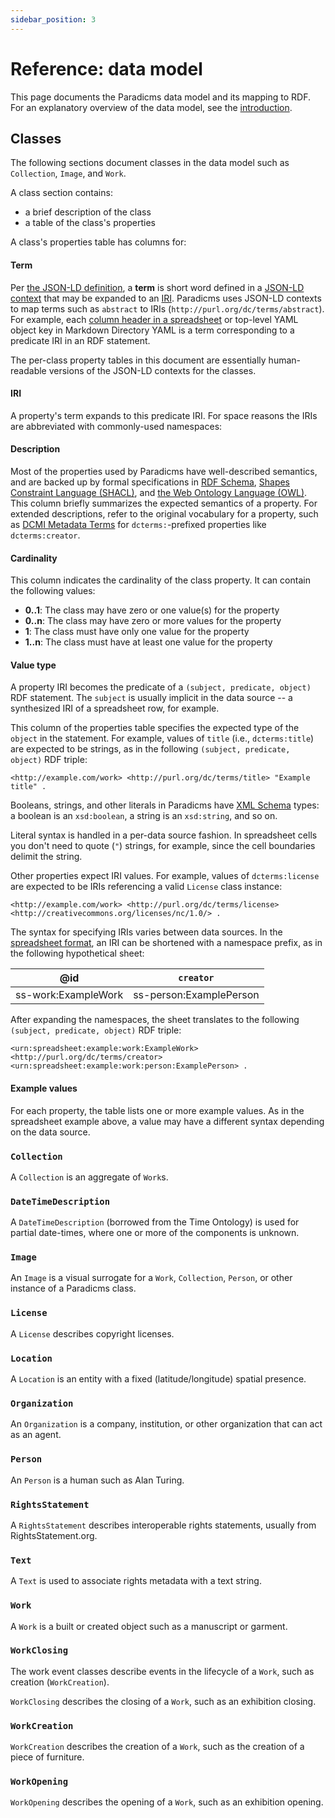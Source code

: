 ```yaml
---
sidebar_position: 3
---
```



# Reference: data model

This page documents the Paradicms data model and its mapping to RDF. For an explanatory overview of the data model, see the [introduction](/docs/introduction/data-model).

## Classes

The following sections document classes in the data model such as `Collection`, `Image`, and `Work`.

A class section contains:

* a brief description of the class
* a table of the class's properties

A class's properties table has columns for:

#### Term

Per [the JSON-LD definition](https://www.w3.org/TR/json-ld11/#dfn-term), a **term** is short word defined in a [JSON-LD context](https://www.w3.org/TR/json-ld11/#the-context) that may be expanded to an [IRI](https://en.wikipedia.org/wiki/Internationalized_Resource_Identifier). Paradicms uses JSON-LD contexts to map terms such as `abstract` to IRIs (`http://purl.org/dc/terms/abstract`). For example, each [column header in a spreadsheet](/docs/reference/spreadsheet-format) or top-level YAML object key in Markdown Directory YAML is a term corresponding to a predicate IRI in an RDF statement.

The per-class property tables in this document are essentially human-readable versions of the JSON-LD contexts for the classes.

#### IRI

A property's term expands to this predicate IRI. For space reasons the IRIs are abbreviated with commonly-used namespaces:

<NamespacesTable/>

#### Description

Most of the properties used by Paradicms have well-described semantics, and are backed up by formal specifications in [RDF Schema](https://www.w3.org/TR/rdf-schema/), [Shapes Constraint Language (SHACL)](https://www.w3.org/TR/shacl/), and [the Web Ontology Language (OWL)](https://www.w3.org/OWL/). This column briefly summarizes the expected semantics of a property. For extended descriptions, refer to the original vocabulary for a property, such as [DCMI Metadata Terms](https://www.dublincore.org/specifications/dublin-core/dcmi-terms/) for `dcterms:`-prefixed properties like `dcterms:creator`.

#### Cardinality

This column indicates the cardinality of the class property. It can contain the following values:

* **0..1**: The class may have zero or one value(s) for the property
* **0..n**: The class may have zero or more values for the property
* **1**: The class must have only one value for the property
* **1..n**: The class must have at least one value for the property

#### Value type

A property IRI becomes the predicate of a `(subject, predicate, object)` RDF statement. The `subject` is usually implicit in the data source -- a synthesized IRI of a spreadsheet row, for example.

This column of the properties table specifies the expected type of the `object` in the statement. For example, values of `title` (i.e., `dcterms:title`) are expected to be strings, as in the following `(subject, predicate, object)` RDF triple:

```turtle
<http://example.com/work> <http://purl.org/dc/terms/title> "Example title" .
```

Booleans, strings, and other literals in Paradicms have [XML Schema](https://www.w3.org/XML/Schema) types: a boolean is an `xsd:boolean`, a string is an `xsd:string`, and so on.

Literal syntax is handled in a per-data source fashion. In spreadsheet cells you don't need to quote (`"`) strings, for example, since the cell boundaries delimit the string.

Other properties expect IRI values. For example, values of `dcterms:license` are expected to be IRIs referencing a valid `License` class instance:

```turtle
<http://example.com/work> <http://purl.org/dc/terms/license> <http://creativecommons.org/licenses/nc/1.0/> .
```

The syntax for specifying IRIs varies between data sources. In the [spreadsheet format](/docs/reference/spreadsheet-format), an IRI can be shortened with a namespace prefix, as in the following hypothetical sheet:

| @id                 | `creator`               |
|---------------------|-------------------------|
| ss-work:ExampleWork | ss-person:ExamplePerson |

After expanding the namespaces, the sheet translates to the following `(subject, predicate, object)` RDF triple:

```turtle
<urn:spreadsheet:example:work:ExampleWork> <http://purl.org/dc/terms/creator> <urn:spreadsheet:example:work:person:ExamplePerson> .
```

#### Example values

For each property, the table lists one or more example values. As in the spreadsheet example above, a value may have a different syntax depending on the data source.


### `Collection`

A `Collection` is an aggregate of `Work`s.

<CollectionPropertiesTable/>


### `DateTimeDescription`

A `DateTimeDescription` (borrowed from the Time Ontology) is used for partial date-times, where one or more of the components is unknown.

<DateTimeDescriptionPropertiesTable/>


### `Image`

An `Image` is a visual surrogate for a `Work`, `Collection`, `Person`, or other instance of a Paradicms class.

<ImagePropertiesTable/>


### `License`

A `License` describes copyright licenses.

<LicensePropertiesTable/>


### `Location`

A `Location` is an entity with a fixed (latitude/longitude) spatial presence. 

<LocationPropertiesTable/>


### `Organization`

An `Organization` is a company, institution, or other organization that can act as an agent.

<OrganizationPropertiesTable/>


### `Person`

An `Person` is a human such as Alan Turing.

<PersonPropertiesTable/>


### `RightsStatement`

A `RightsStatement` describes interoperable rights statements, usually from RightsStatement.org.

<RightsStatementPropertiesTable/>


### `Text`

A `Text` is used to associate rights metadata with a text string.

<TextPropertiesTable/>


### `Work`

A `Work` is a built or created object such as a manuscript or garment.

<WorkPropertiesTable/>


### `WorkClosing`

The work event classes describe events in the lifecycle of a `Work`, such as creation (`WorkCreation`).

`WorkClosing` describes the closing of a `Work`, such as an exhibition closing.

<WorkEventPropertiesTable/>


### `WorkCreation`

`WorkCreation` describes the creation of a `Work`, such as the creation of a piece of furniture.

<WorkCreationPropertiesTable/>


### `WorkOpening`

`WorkOpening` describes the opening of a `Work`, such as an exhibition opening.

<WorkEventPropertiesTable/>